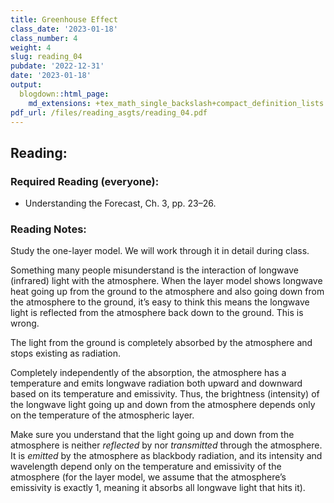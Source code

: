 ```yaml
---
title: Greenhouse Effect
class_date: '2023-01-18'
class_number: 4
weight: 4
slug: reading_04
pubdate: '2022-12-31'
date: '2023-01-18'
output:
  blogdown::html_page:
    md_extensions: +tex_math_single_backslash+compact_definition_lists
pdf_url: /files/reading_asgts/reading_04.pdf
---
```

## Reading:

### Required Reading (everyone):

* Understanding the Forecast, Ch. 3, pp. 23--26.

### Reading Notes:

Study the one-layer model. We will work through it in detail during class.

Something many people misunderstand is the interaction of longwave
(infrared) light with the atmosphere. When the layer model shows
longwave heat going up from the ground to the atmosphere and also
going down from the atmosphere to the ground, it's easy to think this 
means the longwave light is reflected from the atmosphere back down
to the ground. This is wrong.

The light from the ground is completely absorbed by the atmosphere and
stops existing as radiation. 

Completely independently of the absorption, the atmosphere has a 
temperature and emits longwave radiation both upward and 
downward based on its temperature and emissivity. Thus, the
brightness (intensity) of the longwave light going up and down
from the atmosphere depends only on the temperature of the 
atmospheric layer.

Make sure you understand that the light going up and down from the
atmosphere is neither _reflected_ by nor _transmitted_ through the
atmosphere. It is _emitted_ by the atmosphere as blackbody 
radiation, and its intensity and wavelength depend only on the 
temperature and emissivity of the atmosphere (for the layer model,
we assume that the atmosphere's emissivity is exactly 1, meaning it
absorbs all longwave light that hits it).
